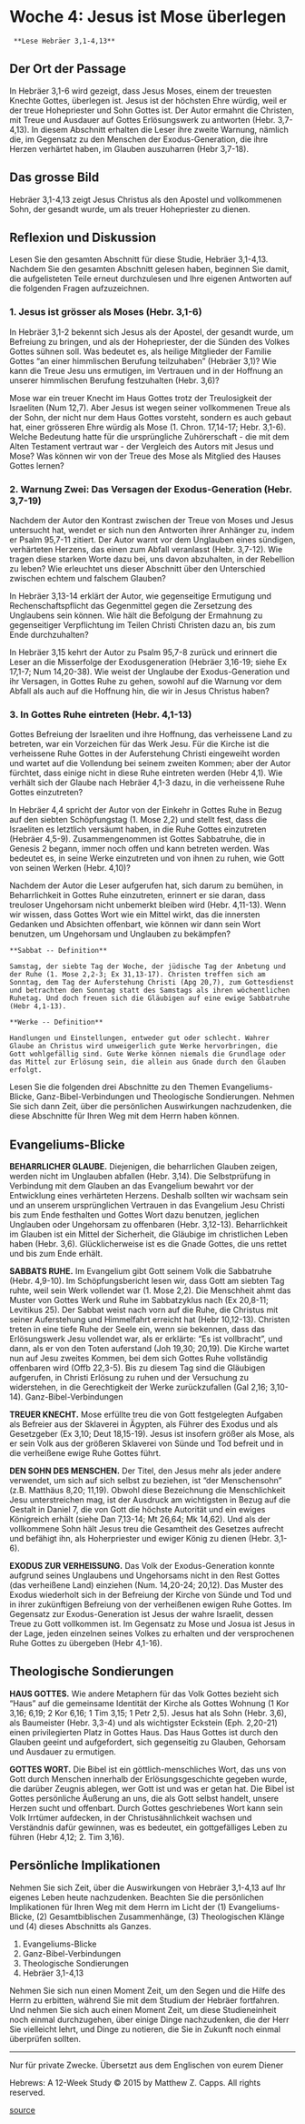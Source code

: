 # Woche 4: Jesus ist Mose überlegen {#woche04}

```block
 **Lese Hebräer 3,1-4,13**
```

## Der Ort der Passage

In Hebräer 3,1-6 wird gezeigt, dass Jesus Moses, einem der treuesten Knechte Gottes, überlegen ist. Jesus ist der höchsten Ehre würdig, weil er der treue Hohepriester und Sohn Gottes ist. Der Autor ermahnt die Christen, mit Treue und Ausdauer auf Gottes Erlösungswerk zu antworten (Hebr. 3,7-4,13). In diesem Abschnitt erhalten die Leser ihre zweite Warnung, nämlich die, im Gegensatz zu den Menschen der Exodus-Generation, die ihre Herzen verhärtet haben, im Glauben auszuharren (Hebr 3,7-18).

## Das grosse Bild

Hebräer 3,1-4,13 zeigt Jesus Christus als den Apostel und vollkommenen Sohn, der gesandt wurde, um als treuer Hohepriester zu dienen.

## Reflexion und Diskussion

Lesen Sie den gesamten Abschnitt für diese Studie, Hebräer 3,1-4,13. Nachdem Sie den gesamten Abschnitt gelesen haben, beginnen Sie damit, die aufgelisteten Teile erneut durchzulesen und Ihre eigenen Antworten auf die folgenden Fragen aufzuzeichnen.

### 1. Jesus ist grösser als Moses (Hebr. 3,1-6)

In Hebräer 3,1-2 bekennt sich Jesus als der Apostel, der gesandt wurde, um Befreiung zu bringen, und als der Hohepriester, der die Sünden des Volkes Gottes sühnen soll. Was bedeutet es, als heilige Mitglieder der Familie Gottes "an einer himmlischen Berufung teilzuhaben" (Hebräer 3,1)? Wie kann die Treue Jesu uns ermutigen, im Vertrauen und in der Hoffnung an unserer himmlischen Berufung festzuhalten (Hebr. 3,6)?

Mose war ein treuer Knecht im Haus Gottes trotz der Treulosigkeit der Israeliten (Num 12,7). Aber Jesus ist wegen seiner vollkommenen Treue als der Sohn, der nicht nur dem Haus Gottes vorsteht, sondern es auch gebaut hat, einer grösseren Ehre würdig als Mose (1. Chron. 17,14-17; Hebr. 3,1-6). Welche Bedeutung hatte für die ursprüngliche Zuhörerschaft - die mit dem Alten Testament vertraut war - der Vergleich des Autors mit Jesus und Mose? Was können wir von der Treue des Mose als Mitglied des Hauses Gottes lernen?

### 2. Warnung Zwei: Das Versagen der Exodus-Generation (Hebr. 3,7-19)

Nachdem der Autor den Kontrast zwischen der Treue von Moses und Jesus untersucht hat, wendet er sich nun den Antworten ihrer Anhänger zu, indem er Psalm 95,7-11 zitiert. Der Autor warnt vor dem Unglauben eines sündigen, verhärteten Herzens, das einen zum Abfall veranlasst (Hebr. 3,7-12). Wie tragen diese starken Worte dazu bei, uns davon abzuhalten, in der Rebellion zu leben? Wie erleuchtet uns dieser Abschnitt über den Unterschied zwischen echtem und falschem Glauben?

In Hebräer 3,13-14 erklärt der Autor, wie gegenseitige Ermutigung und Rechenschaftspflicht das Gegenmittel gegen die Zersetzung des Unglaubens sein können. Wie hält die Befolgung der Ermahnung zu gegenseitiger Verpflichtung im Teilen Christi Christen dazu an, bis zum Ende durchzuhalten?

In Hebräer 3,15 kehrt der Autor zu Psalm 95,7-8 zurück und erinnert die Leser an die Misserfolge der Exodusgeneration (Hebräer 3,16-19; siehe Ex 17,1-7; Num 14,20-38). Wie weist der Unglaube der Exodus-Generation und ihr Versagen, in Gottes Ruhe zu gehen, sowohl auf die Warnung vor dem Abfall als auch auf die Hoffnung hin, die wir in Jesus Christus haben?

### 3. In Gottes Ruhe eintreten (Hebr. 4,1-13)

Gottes Befreiung der Israeliten und ihre Hoffnung, das verheissene Land zu betreten, war ein Vorzeichen für das Werk Jesu. Für die Kirche ist die verheissene Ruhe Gottes in der Auferstehung Christi eingeweiht worden und wartet auf die Vollendung bei seinem zweiten Kommen; aber der Autor fürchtet, dass einige nicht in diese Ruhe eintreten werden (Hebr 4,1). Wie verhält sich der Glaube nach Hebräer 4,1-3 dazu, in die verheissene Ruhe Gottes einzutreten?

In Hebräer 4,4 spricht der Autor von der Einkehr in Gottes Ruhe in Bezug auf den siebten Schöpfungstag (1. Mose 2,2) und stellt fest, dass die Israeliten es letztlich versäumt haben, in die Ruhe Gottes einzutreten (Hebräer 4,5-9). Zusammengenommen ist Gottes Sabbatruhe, die in Genesis 2 begann, immer noch offen und kann betreten werden. Was bedeutet es, in seine Werke einzutreten und von ihnen zu ruhen, wie Gott von seinen Werken (Hebr. 4,10)?

Nachdem der Autor die Leser aufgerufen hat, sich darum zu bemühen, in Beharrlichkeit in Gottes Ruhe einzutreten, erinnert er sie daran, dass treuloser Ungehorsam nicht unbemerkt bleiben wird (Hebr. 4,11-13). Wenn wir wissen, dass Gottes Wort wie ein Mittel wirkt, das die innersten Gedanken und Absichten offenbart, wie können wir dann sein Wort benutzen, um Ungehorsam und Unglauben zu bekämpfen?

```block
**Sabbat -- Definition**

Samstag, der siebte Tag der Woche, der jüdische Tag der Anbetung und der Ruhe (1. Mose 2,2-3; Ex 31,13-17). Christen treffen sich am Sonntag, dem Tag der Auferstehung Christi (Apg 20,7), zum Gottesdienst und betrachten den Sonntag statt des Samstags als ihren wöchentlichen Ruhetag. Und doch freuen sich die Gläubigen auf eine ewige Sabbatruhe (Hebr 4,1-13).

```


```block
**Werke -- Definition**

Handlungen und Einstellungen, entweder gut oder schlecht. Wahrer Glaube an Christus wird unweigerlich gute Werke hervorbringen, die Gott wohlgefällig sind. Gute Werke können niemals die Grundlage oder das Mittel zur Erlösung sein, die allein aus Gnade durch den Glauben erfolgt.
```

Lesen Sie die folgenden drei Abschnitte zu den Themen Evangeliums-Blicke, Ganz-Bibel-Verbindungen und Theologische Sondierungen. Nehmen Sie sich dann Zeit, über die persönlichen Auswirkungen nachzudenken, die diese Abschnitte für Ihren Weg mit dem Herrn haben können.

## Evangeliums-Blicke

**BEHARRLICHER GLAUBE.** Diejenigen, die beharrlichen Glauben zeigen, werden nicht im Unglauben abfallen (Hebr. 3,14). Die Selbstprüfung in Verbindung mit dem Glauben an das Evangelium bewahrt vor der Entwicklung eines verhärteten Herzens. Deshalb sollten wir wachsam sein und an unserem ursprünglichen Vertrauen in das Evangelium Jesu Christi bis zum Ende festhalten und Gottes Wort dazu benutzen, jeglichen Unglauben oder Ungehorsam zu offenbaren (Hebr. 3,12-13). Beharrlichkeit im Glauben ist ein Mittel der Sicherheit, die Gläubige im christlichen Leben haben (Hebr. 3,6). Glücklicherweise ist es die Gnade Gottes, die uns rettet und bis zum Ende erhält.

**SABBATS RUHE.** Im Evangelium gibt Gott seinem Volk die Sabbatruhe (Hebr. 4,9-10). Im Schöpfungsbericht lesen wir, dass Gott am siebten Tag ruhte, weil sein Werk vollendet war (1. Mose 2,2). Die Menschheit ahmt das Muster von Gottes Werk und Ruhe im Sabbatzyklus nach (Ex 20,8-11; Levitikus 25). Der Sabbat weist nach vorn auf die Ruhe, die Christus mit seiner Auferstehung und Himmelfahrt erreicht hat (Hebr 10,12-13). Christen treten in eine tiefe Ruhe der Seele ein, wenn sie bekennen, dass das Erlösungswerk Jesu vollendet war, als er erklärte: "Es ist vollbracht", und dann, als er von den Toten auferstand (Joh 19,30; 20,19). Die Kirche wartet nun auf Jesu zweites Kommen, bei dem sich Gottes Ruhe vollständig offenbaren wird (Offb 22,3-5). Bis zu diesem Tag sind die Gläubigen aufgerufen, in Christi Erlösung zu ruhen und der Versuchung zu widerstehen, in die Gerechtigkeit der Werke zurückzufallen (Gal 2,16; 3,10-14).
Ganz-Bibel-Verbindungen

**TREUER KNECHT.** Mose erfüllte treu die von Gott festgelegten Aufgaben als Befreier aus der Sklaverei in Ägypten, als Führer des Exodus und als Gesetzgeber (Ex 3,10; Deut 18,15-19). Jesus ist insofern größer als Mose, als er sein Volk aus der größeren Sklaverei von Sünde und Tod befreit und in die verheißene ewige Ruhe Gottes führt.

**DEN SOHN DES MENSCHEN.** Der Titel, den Jesus mehr als jeder andere verwendet, um sich auf sich selbst zu beziehen, ist "der Menschensohn" (z.B. Matthäus 8,20; 11,19). Obwohl diese Bezeichnung die Menschlichkeit Jesu unterstreichen mag, ist der Ausdruck am wichtigsten in Bezug auf die Gestalt in Daniel 7, die von Gott die höchste Autorität und ein ewiges Königreich erhält (siehe Dan 7,13-14; Mt 26,64; Mk 14,62). Und als der vollkommene Sohn hält Jesus treu die Gesamtheit des Gesetzes aufrecht und befähigt ihn, als Hoherpriester und ewiger König zu dienen (Hebr. 3,1-6).

**EXODUS ZUR VERHEISSUNG.** Das Volk der Exodus-Generation konnte aufgrund seines Unglaubens und Ungehorsams nicht in den Rest Gottes (das verheißene Land) einziehen (Num. 14,20-24; 20,12). Das Muster des Exodus wiederholt sich in der Befreiung der Kirche von Sünde und Tod und in ihrer zukünftigen Befreiung von der verheißenen ewigen Ruhe Gottes. Im Gegensatz zur Exodus-Generation ist Jesus der wahre Israelit, dessen Treue zu Gott vollkommen ist. Im Gegensatz zu Mose und Josua ist Jesus in der Lage, jeden einzelnen seines Volkes zu erhalten und der versprochenen Ruhe Gottes zu übergeben (Hebr 4,1-16).

## Theologische Sondierungen

**HAUS GOTTES.** Wie andere Metaphern für das Volk Gottes bezieht sich "Haus" auf die gemeinsame Identität der Kirche als Gottes Wohnung (1 Kor 3,16; 6,19; 2 Kor 6,16; 1 Tim 3,15; 1 Petr 2,5). Jesus hat als Sohn (Hebr. 3,6), als Baumeister (Hebr. 3,3-4) und als wichtigster Eckstein (Eph. 2,20-21) einen privilegierten Platz in Gottes Haus. Das Haus Gottes ist durch den Glauben geeint und aufgefordert, sich gegenseitig zu Glauben, Gehorsam und Ausdauer zu ermutigen.

**GOTTES WORT.** Die Bibel ist ein göttlich-menschliches Wort, das uns von Gott durch Menschen innerhalb der Erlösungsgeschichte gegeben wurde, die darüber Zeugnis ablegen, wer Gott ist und was er getan hat. Die Bibel ist Gottes persönliche Äußerung an uns, die als Gott selbst handelt, unsere Herzen sucht und offenbart. Durch Gottes geschriebenes Wort kann sein Volk Irrtümer aufdecken, in der Christusähnlichkeit wachsen und Verständnis dafür gewinnen, was es bedeutet, ein gottgefälliges Leben zu führen (Hebr 4,12; 2. Tim 3,16).

## Persönliche Implikationen

Nehmen Sie sich Zeit, über die Auswirkungen von Hebräer 3,1-4,13 auf Ihr eigenes Leben heute nachzudenken. Beachten Sie die persönlichen Implikationen für Ihren Weg mit dem Herrn im Licht der (1) Evangeliums-Blicke, (2) Gesamtbiblischen Zusammenhänge, (3) Theologischen Klänge und (4) dieses Abschnitts als Ganzes.

1. Evangeliums-Blicke
2. Ganz-Bibel-Verbindungen
3. Theologische Sondierungen
4. Hebräer 3,1-4,13

Nehmen Sie sich nun einen Moment Zeit, um den Segen und die Hilfe des Herrn zu erbitten, während Sie mit dem Studium der Hebräer fortfahren. Und nehmen Sie sich auch einen Moment Zeit, um diese Studieneinheit noch einmal durchzugehen, über einige Dinge nachzudenken, die der Herr Sie vielleicht lehrt, und Dinge zu notieren, die Sie in Zukunft noch einmal überprüfen sollten.


***

Nur für private Zwecke. Übersetzt aus dem Englischen von eurem Diener

Hebrews: A 12-Week Study © 2015 by Matthew Z. Capps. All rights reserved.

[source](https://www.thegospelcoalition.org/course/knowing-bible-hebrews/#week-3-jesus-is-superior-to-angelic-beings-heb-15-218)
